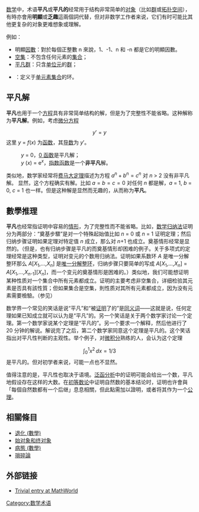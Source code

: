 {{unreferenced|time=2016-11-23T00:45:10+00:00}}
[[数学|数学]]中，术语'''平凡'''或'''平凡的'''经常用于结构非常简单的[[范畴论|对象]]（比如[[群|群]]或[[拓扑空间|拓扑空间]]），有時亦會用'''明顯'''或'''乏趣'''這兩個詞代替，但对非数学工作者来说，它们有时可能比其他更复杂的对象更难想象或理解。

例如：
* 明顯[[因數|因數]]：對於每個正整數 n 來說，1、-1、n 和 -n 都是它的明顯因數。
* [[空集|空集]]：不包含任何元素的[[集合_(数学)|集合]]；
* [[平凡群|平凡群]]：只含[[单位元|单位元]]的[[群|群]]；
* {{le|平凡环|Zero ring}}：定义于[[单元素集合|单元素集合]]的环。

==平凡解==
'''平凡'''也用于一个[[方程|方程]]具有非常简单结构的解，但是为了完整性不能省略。这种解称为'''平凡解'''。例如，考虑[[微分方程|微分方程]]

:<math>y'=y</math>
这里 ''y'' = ''f''(''x'') 为[[函数|函数]]，其[[导数|导数]]为 ''y''′。
:''y'' = 0，[[0|0 函数]]是平凡解；
:''y'' (''x'') = e<sup>''x''</sup>，[[指数函数|指数函数]]是一个'''非平凡'''解。

类似地，数学家经常将[[费马大定理|费马大定理]]描述为方程 <math>a^n + b^n = c^n</math> 对 ''n'' > 2 没有非平凡解。
显然，这个方程确实有解。比如 <math>a=b=c=0</math> 对任何 ''n'' 都是解，''a'' = 1, ''b'' = 0, ''c'' = 1 也一样。但是这种解是显然而无趣的，从而称为'''平凡'''。

==數學推理==
'''平凡'''也经常指证明中容易的[[穷举法|情形]]，为了完整性而不能省略。比如，[[数学归纳法|数学归纳法]]证明分为两部分：“奠基步驟”是对一个特殊起始值比如 ''n'' = 0 或 ''n'' = 1 证明定理；然后归纳步骤证明如果定理对特定值 ''n'' 成立，那么对 ''n''+1 也成立。奠基情形经常是显然的。（但是，也有归纳步骤是平凡的而奠基情形却困难的例子。关于多项式的定理经常是这种类型，证明对变元的个数用归纳法。证明如果系数环 ''A'' 是唯一分解整环那么 ''A''[''X''<sub>1</sub>,...,''X''<sub>''n''</sub>] 是[[唯一分解整环|唯一分解整环]]，归纳步骤只要简单的写成 ''A''[''X''<sub>1</sub>,...,''X''<sub>''n''</sub>] = ''A''[''X''<sub>1</sub>,...,''X''<sub>''n''-1</sub>][''X''<sub>''n''</sub>]，而一个变元的奠基情形是困难的。）类似地，我们可能想证明某种性质对一个集合中所有元素都成立。证明的主要考虑非空集合，详细检验其元素是否具有該性質；但如果集合是空集，則性质对其所有元素都成立，因为没有元素需要檢驗。（参见{{le|空洞的事實|Vacuous truth}}）
  
数学界一个常见的笑话是说“平凡”和“被[[证明|证明]]了的”是[[同义词|同义词]]——这就是说，任何定理如果已知成立就可以认为是“平凡”的。另一个笑话是关于两个数学家讨论一个定理。第一个数学家说某个定理是“平凡的”。另一个要求一个解释，然后他进行了 20 分钟的解说。解说完了之后，第二个数学家同意这个定理是平凡的。这个笑话指出对平凡性判断的主观性。举个例子，对[[微积分|微积分]]熟练的人，会认为这个定理

:<math>\int_0^1 x^2\, dx = 1/3</math> 
是平凡的。但对初学者来说，可能一点也不显然。

值得注意的是，平凡性也取决于语境。[[泛函分析|泛函分析]]中的证明可能会给出一个数，平凡地假设存在这样的大数。在[[初等数论|初等数论]]中证明自然数的基本结论时，证明也许會與「每個自然数都有一个后继」息息相關，但此點需加以證明，或者将其作为一个[[皮亚诺公理|公理]]。

==相關條目==
*[[退化_(數學)|退化 (數學)]]
*[[始对象和终对象|始对象和终对象]]
*[[病態_(數學)|病態 (數學)]]
*[[瑣碎論|瑣碎論]]

==外部链接==
* [http://mathworld.wolfram.com/Trivial.html Trivial entry at MathWorld] {{Wayback|url=http://mathworld.wolfram.com/Trivial.html |date=20141009083124 }}



[[Category:数学术语|Category:数学术语]]